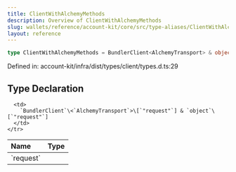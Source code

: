```yaml
---
title: ClientWithAlchemyMethods
description: Overview of ClientWithAlchemyMethods
slug: wallets/reference/account-kit/core/src/type-aliases/ClientWithAlchemyMethods
layout: reference
---
```


```ts
type ClientWithAlchemyMethods = BundlerClient<AlchemyTransport> & object;
```

Defined in: account-kit/infra/dist/types/client/types.d.ts:29

## Type Declaration

<table>
  <thead>
    <tr>
      <th align="left">Name</th>
      <th align="left">Type</th>
    </tr>
  </thead>

  <tbody>
    <tr>
      <td>
        `request`
      </td>

      <td>
        `BundlerClient`\<`AlchemyTransport`>\[`"request"`] & `object`\[`"request"`]
      </td>
    </tr>

  </tbody>
</table>
